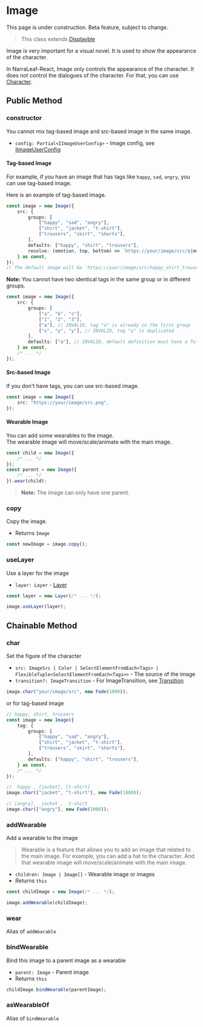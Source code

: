 
# Image

<Callout type="warning" emoji="⚠️">
    This page is under construction.
</Callout>

<Callout type="warning" emoji="⚠️">
    Beta feature, subject to change.
</Callout>

> This class extends [Displayble](./displayable)

Image is very important for a visual novel. It is used to show the appearance of the character. 

In NarraLeaf-React, Image only controls the appearance of the character. It does not control the dialogues of the character. For that, you can use [Character](../character).

## Public Method

### constructor

<Steps>

<Callout type="warning" emoji="⚠️">
    You cannot mix tag-based image and src-based image in the same image.
</Callout>

- `config: Partial<IImageUserConfig>` - Image config, see [IImageUserConfig](../types/IImageUserConfig)

#### Tag-based Image

For example, if you have an image that has tags like `happy`, `sad`, `angry`, you can use tag-based image.

Here is an example of tag-based image.

```typescript
const image = new Image({
    src: {
        groups: [
            ["happy", "sad", "angry"],
            ["shirt", "jacket", "t-shirt"],
            ["trousers", "skirt", "shorts"],
        ],
        defaults: ["happy", "shirt", "trousers"],
        resolve: (emotion, top, bottom) => `https://your/image/src/${emotion}_${top}_${bottom}.png`
    } as const,
});
// The default image will be `https://your/image/src/happy_shirt_trousers.png`
```

<Callout type="warning" emoji="⚠️">

**Note:** You cannot have two identical tags in the same group or in different groups.

```typescript
const image = new Image({
    src: {
        groups: [
            ["a", "b", "c"],
            ["1", "2", "3"],
            ["a"], // INVALID, tag "a" is already in the first group
            ["x", "y", "y"], // INVALID, tag "y" is duplicated
        ],
        defaults: ["a"], // INVALID, default definition must have a full set of tags
    } as const,
    /* ... */
});
```
</Callout>

#### Src-based Image

If you don't have tags, you can use src-based image.

```typescript
const image = new Image({
    src: "https://your/image/src.png",
});
```

#### Wearable Image

You can add some wearables to the image.  
The wearable image will move/scale/animate with the main image.

```typescript
const child = new Image({
    /* ... */
});
const parent = new Image({
    /* ... */
}).wear(child);
```

> **Note:** The image can only have one parent.

</Steps>

### copy

<Steps>

Copy the image.

- Returns `Image`

```typescript
const newImage = image.copy();
```

</Steps>

### useLayer

<Steps>

Use a layer for the image

- `layer: Layer` - [Layer](./layer)

```typescript
const layer = new Layer(/* ... */);

image.useLayer(layer);
```

</Steps>

## Chainable Method

### char

<Steps>

Set the figure of the character

- `src: ImageSrc | Color | SelectElementFromEach<Tags> | FlexibleTuple<SelectElementFromEach<Tags>>` - The source of the image
- `transition?: ImageTransition` - For ImageTransition, see [Transition](../animation/transition)

```typescript
image.char("your/image/src", new Fade(1000));
```

or for tag-based image

```typescript
// happy, shirt, trousers
const image = new Image({
    tag: {
        groups: [
            ["happy", "sad", "angry"],
            ["shirt", "jacket", "t-shirt"],
            ["trousers", "skirt", "shorts"],
        ],
        defaults: ["happy", "shirt", "trousers"],
    } as const,
    /* ... */
});

//  happy , [jacket], [t-shirt]
image.char(["jacket", "t-shirt"], new Fade(1000));

// [angry],  jacket ,  t-shirt
image.char(["angry"], new Fade(1000));
```

</Steps>

### addWearable

<Steps>

Add a wearable to the image

> Wearable is a feature that allows you to add an image that related to the main image. For example, you can add a hat to the character.
> And that wearable image will move/scale/animate with the main image.

- `children: Image | Image[]` - Wearable image or images
- Returns `this`

```typescript
const childImage = new Image(/* ... */);

image.addWearable(childImage);
```

</Steps>

### wear

<Steps>

Alias of `addWearable`

</Steps>

### bindWearable

<Steps>

Bind this image to a parent image as a wearable

- `parent: Image` - Parent image
- Returns `this`

```typescript
childImage.bindWearable(parentImage);
```

</Steps>

### asWearableOf

<Steps>

Alias of `bindWearable`

</Steps>
